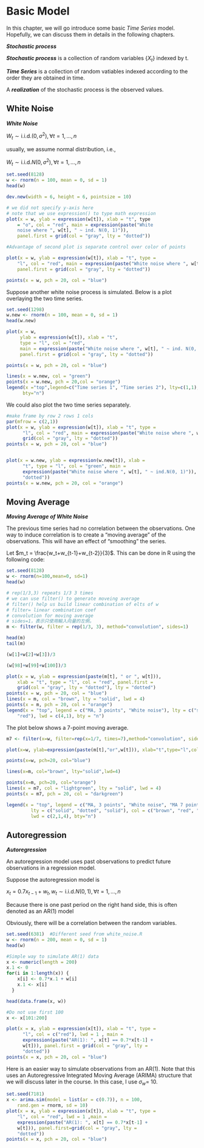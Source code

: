 # Basic Model

In this chapter, we will go introduce some basic _Time Series_ model. Hopefully, we can discuss them in details in the following chapters.

:::{.definition }    

**_Stochastic process_**

**_Stochastic process_** is a collection of random variables $\{X_t\}$ indexed by t. 

**_Time Series_** is a collection of random vatiables indexed according to the order they are obtained in time.

A **_realization_** of the stochastic process is the observed values.
:::

## White Noise

:::{.example }

**_White Noise_**

$W_t\sim \mathrm{i.i.d.} (0,\sigma^2) ,  \forall t=1,...,n$

usually, we assume normal distribution, i.e.,

$W_t\sim \mathrm{i.i.d.} N(0,\sigma^2) ,  \forall t=1,...,n$
:::

```r
set.seed(8128)
w <- rnorm(n = 100, mean = 0, sd = 1)
head(w)

```

```r

dev.new(width = 6, height = 6, pointsize = 10)

# we did not specify y-axis here
# note that we use expression() to type math expression
plot(x = w, ylab = expression(w[t]), xlab = "t", type 
    = "o", col = "red", main = expression(paste("White 
    noise where ", w[t], " ~ ind. N(0, 1)")), 
    panel.first = grid(col = "gray", lty = "dotted"))


```

```r
#Advantage of second plot is separate control over color of points

plot(x = w, ylab = expression(w[t]), xlab = "t", type = 
    "l", col = "red", main = expression(paste("White noise where ", w[t], " ~ ind. N(0, 1)")), 
    panel.first = grid(col = "gray", lty = "dotted"))

points(x = w, pch = 20, col = "blue")

```

Suppose another white noise process is simulated. Below is a plot overlaying the two time series.  

```r
set.seed(1298)
w.new <- rnorm(n = 100, mean = 0, sd = 1)
head(w.new)

```

```r
plot(x = w, 
     ylab = expression(w[t]), xlab = "t", 
     type = "l", col = "red",
     main = expression(paste("White noise where ", w[t], " ~ ind. N(0, 1)")), 
     panel.first = grid(col = "gray", lty = "dotted"))

points(x = w, pch = 20, col = "blue")

lines(x = w.new, col = "green")
points(x = w.new, pch = 20,col = "orange")
legend(x ="top",legend=c("Time series 1", "Time series 2"), lty=c(1,1), col=c("red", "green"), 
      bty="n")

```

We could also plot the two time series separately.

```r
#make frame by row 2 rows 1 cols
par(mfrow = c(2,1))
plot(x = w, ylab = expression(w[t]), xlab = "t", type = 
      "l", col = "red", main = expression(paste("White noise where ", w[t], "~N(0, 1)")), panel.first = 
      grid(col = "gray", lty = "dotted"))
points(x = w, pch = 20, col = "blue")


plot(x = w.new, ylab = expression(w.new[t]), xlab = 
      "t", type = "l", col = "green", main = 
      expression(paste("White noise where ", w[t], " ~ ind.N(0, 1)")), panel.first=grid(col = "gray", lty = 
      "dotted"))
points(x = w.new, pch = 20, col = "orange")


```

## Moving Average

:::{.example }
**_Moving Average of White Noise_**

The previous time series had no correlation between the observations. One way to induce correlation is to create a “moving average” of the observations. This will have an effect of “smoothing” the series.    

Let $m_t = \frac{w_t+w_{t-1}+w_{t-2}}{3}$. This can be done in R using the following code:
:::


```r
set.seed(8128)
w <- rnorm(n=100,mean=0, sd=1)
head(w)
```

```r
# rep(1/3,3) repeats 1/3 3 times
# we can use filter() to generate moveing average
# filter() help us build linear combination of elts of w
# filter= linear combination coef
# convolution for moving average
# sides=1，表示只使用輸入向量的左側。
m <- filter(w, filter = rep(1/3, 3), method="convolution", sides=1)

head(m)
tail(m)
```

```r
(w[1]+w[2]+w[3])/3

(w[98]+w[99]+w[100])/3
```

```r
plot(x = w, ylab = expression(paste(m[t], " or ", w[t])), 
    xlab = "t", type = "l", col = "red", panel.first = 
    grid(col = "gray", lty = "dotted"), lty = "dotted")
points(x = w, pch = 20, col = "blue")
lines(x = m, col = "brown", lty = "solid", lwd = 4)
points(x = m, pch = 20, col = "orange")
legend(x = "top", legend = c("MA, 3 points", "White noise"), lty = c("solid", "dotted"), col=c("brown", 
    "red"), lwd = c(4,1), bty = "n")


```

The plot below shows a 7-point moving average.

```r
m7 <- filter(x=w, filter=rep(x=1/7, times=7),method="convolution", sides=1)

plot(x=w, ylab=expression(paste(m[t],"or",w[t])), xlab="t",type="l",col="red",panel_filter=grid(col="gray",lty="dotted"), lty="dotted")

points(x=w, pch=20, col="blue")

lines(x=m, col="brown", lty="solid",lwd=4)

points(x=m, pch=20, col="orange")
lines(x = m7, col = "lightgreen", lty = "solid", lwd = 4)
points(x = m7, pch = 20, col = "darkgreen")

legend(x = "top", legend = c("MA, 3 points", "White noise", "MA 7 points"),
         lty = c("solid", "dotted", "solid"), col = c("brown", "red", "lightgreen"),
         lwd = c(2,1,4), bty="n")
```

## Autoregression

:::{.example }
**_Autoregression_**

An autoregression model uses past observations to predict future observations in a regression model.

Suppose the autoregression model is 

$x_t = 0.7x_{t-1} + w_t, w_t \sim \mathrm{i.i.d.} N(0,1) ,\forall t = 1, …, n$

Because there is one past period on the right hand side, this is often denoted as an AR(1) model

Obviously, there will be a correlation between the random variables.  
:::


```r
set.seed(6381)  #Different seed from white_noise.R
w <- rnorm(n = 200, mean = 0, sd = 1)
head(w)

```


```r
#Simple way to simulate AR(1) data
x <- numeric(length = 200)
x.1 <- 0
for(i in 1:length(x)) {
    x[i] <- 0.7*x.1 + w[i]
    x.1 <- x[i]
  }

```

```r
head(data.frame(x, w))
```

```r
#Do not use first 100
x <- x[101:200]

```

```r
plot(x = x, ylab = expression(x[t]), xlab = "t", type = 
      "l", col = c("red"), lwd = 1 , main = 
      expression(paste("AR(1): ", x[t] == 0.7*x[t-1] + 
      w[t])), panel.first = grid(col = "gray", lty = 
      "dotted"))
points(x = x, pch = 20, col = "blue")

```


Here is an easier way to simulate observations from an AR(1). Note that this uses an Autoregressive Integrated Moving Average (ARIMA) structure that we will discuss later in the course. In this case, I use $\sigma_w$= 10.  
```r
set.seed(7181)
x <- arima.sim(model = list(ar = c(0.7)), n = 100, 
    rand.gen = rnorm, sd = 10)
plot(x = x, ylab = expression(x[t]), xlab = "t", type = 
    "l", col = "red", lwd = 1 ,main = 
    expression(paste("AR(1): ", x[t] == 0.7*x[t-1] + 
    w[t])), panel.first=grid(col = "gray", lty = 
    "dotted"))
points(x = x, pch = 20, col = "blue")


```

